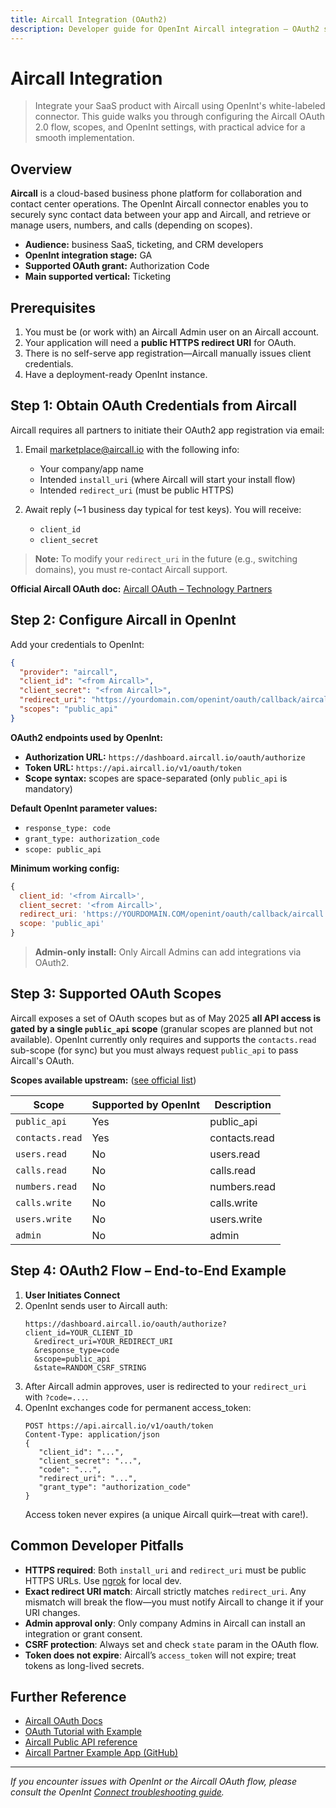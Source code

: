 ```yaml
---
title: Aircall Integration (OAuth2)
description: Developer guide for OpenInt Aircall integration – OAuth2 setup, configuration, and scope support.
---
```


# Aircall Integration

> Integrate your SaaS product with Aircall using OpenInt's white-labeled connector. This guide walks you through configuring the Aircall OAuth 2.0 flow, scopes, and OpenInt settings, with practical advice for a smooth implementation.

## Overview

**Aircall** is a cloud-based business phone platform for collaboration and contact center operations. The OpenInt Aircall connector enables you to securely sync contact data between your app and Aircall, and retrieve or manage users, numbers, and calls (depending on scopes).

- **Audience:** business SaaS, ticketing, and CRM developers
- **OpenInt integration stage:** GA
- **Supported OAuth grant:** Authorization Code
- **Main supported vertical:** Ticketing

## Prerequisites

1. You must be (or work with) an Aircall Admin user on an Aircall account.
2. Your application will need a **public HTTPS redirect URI** for OAuth.
3. There is no self-serve app registration—Aircall manually issues client credentials.
4. Have a deployment-ready OpenInt instance.

## Step 1: Obtain OAuth Credentials from Aircall

Aircall requires all partners to initiate their OAuth2 app registration via email:

1. Email [marketplace@aircall.io](mailto:marketplace@aircall.io) with the following info:
   - Your company/app name
   - Intended `install_uri` (where Aircall will start your install flow)
   - Intended `redirect_uri` (must be public HTTPS)

2. Await reply (~1 business day typical for test keys). You will receive:
   - `client_id`
   - `client_secret`

> **Note:** To modify your `redirect_uri` in the future (e.g., switching domains), you must re-contact Aircall support.

**Official Aircall OAuth doc:** [Aircall OAuth – Technology Partners](https://developer.aircall.io/api-references/#oauth-technology-partners)

## Step 2: Configure Aircall in OpenInt

Add your credentials to OpenInt:

```json
{
  "provider": "aircall",
  "client_id": "<from Aircall>",
  "client_secret": "<from Aircall>",
  "redirect_uri": "https://yourdomain.com/openint/oauth/callback/aircall",
  "scopes": "public_api"
}
```

**OAuth2 endpoints used by OpenInt:**

- **Authorization URL:** `https://dashboard.aircall.io/oauth/authorize`
- **Token URL:** `https://api.aircall.io/v1/oauth/token`
- **Scope syntax:** scopes are space-separated (only `public_api` is mandatory)

**Default OpenInt parameter values:**
- `response_type: code`
- `grant_type: authorization_code`
- `scope: public_api`

**Minimum working config:**
```js
{
  client_id: '<from Aircall>',
  client_secret: '<from Aircall>',
  redirect_uri: 'https://YOURDOMAIN.COM/openint/oauth/callback/aircall',
  scope: 'public_api'
}
```

> **Admin-only install:** Only Aircall Admins can add integrations via OAuth2.

## Step 3: Supported OAuth Scopes

Aircall exposes a set of OAuth scopes but as of May 2025 **all API access is gated by a single `public_api` scope** (granular scopes are planned but not available). OpenInt currently only requires and supports the `contacts.read` sub-scope (for sync) but you must always request `public_api` to pass Aircall's OAuth.

**Scopes available upstream:** ([see official list](https://developer.aircall.io/api-references/#oauth-technology-partners))

| Scope | Supported by OpenInt | Description |
|-------|---------------------|-------------|
|`public_api`|Yes|<Tooltip tip="Provides access to all Aircall public API endpoints, typically limited to non-sensitive data. Required for all 3rd-party apps.">public_api</Tooltip> |
|`contacts.read`|Yes|<Tooltip tip="Read-only access to the contact directory (see /v1/contacts endpoint)">contacts.read</Tooltip> |
|`users.read`|No|<Tooltip tip="Read user profile data (name, email, roles)">users.read</Tooltip> |
|`calls.read`|No|<Tooltip tip="Read call logs and metadata (calls, participants, durations)">calls.read</Tooltip> |
|`numbers.read`|No|<Tooltip tip="Read list of phone numbers provisioned to account">numbers.read</Tooltip> |
|`calls.write`|No|<Tooltip tip="Create or update call status (initiate or edit calls)">calls.write</Tooltip> |
|`users.write`|No|<Tooltip tip="Create, update, or delete account users">users.write</Tooltip> |
|`admin`|No|<Tooltip tip="Full admin access to all account settings and resources. Avoid unless strictly required.">admin</Tooltip> |


## Step 4: OAuth2 Flow – End-to-End Example

1. **User Initiates Connect**
2. OpenInt sends user to Aircall auth:
   ```
   https://dashboard.aircall.io/oauth/authorize?client_id=YOUR_CLIENT_ID
     &redirect_uri=YOUR_REDIRECT_URI
     &response_type=code
     &scope=public_api
     &state=RANDOM_CSRF_STRING
   ```
3. After Aircall admin approves, user is redirected to your `redirect_uri` with `?code=...`.
4. OpenInt exchanges code for permanent access_token:
   ```
   POST https://api.aircall.io/v1/oauth/token
   Content-Type: application/json
   {
      "client_id": "...",
      "client_secret": "...",
      "code": "...",
      "redirect_uri": "...",
      "grant_type": "authorization_code"
   }
   ```
   Access token never expires (a unique Aircall quirk—treat with care!).

## Common Developer Pitfalls

- **HTTPS required**: Both `install_uri` and `redirect_uri` must be public HTTPS URLs. Use [ngrok](https://ngrok.com/) for local dev.
- **Exact redirect URI match**: Aircall strictly matches `redirect_uri`. Any mismatch will break the flow—you must notify Aircall to change it if your URI changes.
- **Admin approval only**: Only company Admins in Aircall can install an integration or grant consent.
- **CSRF protection**: Always set and check `state` param in the OAuth flow.
- **Token does not expire**: Aircall’s `access_token` will not expire; treat tokens as long-lived secrets.

## Further Reference

- [Aircall OAuth Docs](https://developer.aircall.io/api-references/#oauth-technology-partners)
- [OAuth Tutorial with Example](https://developer.aircall.io/tutorials/how-aircall-oauth-flow-works)
- [Aircall Public API reference](https://developer.aircall.io/api-references/)
- [Aircall Partner Example App (GitHub)](https://github.com/aircall/partner-example-app)

---
_If you encounter issues with OpenInt or the Aircall OAuth flow, please consult the OpenInt [Connect troubleshooting guide](/docs/connect/faq)._ 